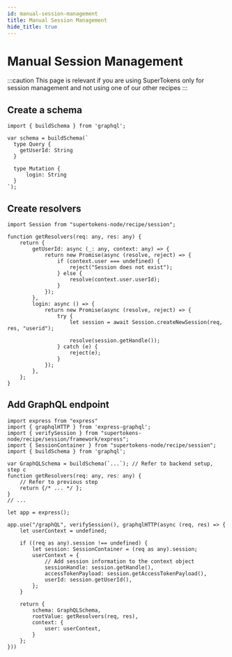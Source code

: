 ```yaml
---
id: manual-session-management
title: Manual Session Management
hide_title: true
---
```


<!-- COPY DOCS -->
<!-- ./session/graphql-integration/manual-session-management.mdx -->

# Manual Session Management

:::caution
This page is relevant if you are using SuperTokens only for session management and not using one of our other recipes
:::

## Create a schema

```tsx
import { buildSchema } from 'graphql';

var schema = buildSchema(`
  type Query {
    getUserId: String
  }

  type Mutation {
      login: String
  }
`);
```

## Create resolvers

```tsx
import Session from "supertokens-node/recipe/session";

function getResolvers(req: any, res: any) {
    return {
        getUserId: async (_: any, context: any) => {
            return new Promise(async (resolve, reject) => {
                if (context.user === undefined) {
                    reject("Session does not exist");
                } else {
                    resolve(context.user.userId);
                }
            });
        },
        login: async () => {
            return new Promise(async (resolve, reject) => {
                try {
                    let session = await Session.createNewSession(req, res, "userid");

                    resolve(session.getHandle());
                } catch (e) {
                    reject(e);
                }
            });
        },
    };
}
```

## Add GraphQL endpoint

```tsx
import express from "express"
import { graphqlHTTP } from 'express-graphql';
import { verifySession } from "supertokens-node/recipe/session/framework/express";
import { SessionContainer } from "supertokens-node/recipe/session";
import { buildSchema } from 'graphql';

var GraphQLSchema = buildSchema(`...`); // Refer to backend setup, step c
function getResolvers(req: any, res: any) {
    // Refer to previous step
    return {/* ... */ };
}
// ...

let app = express();

app.use("/graphQL", verifySession(), graphqlHTTP(async (req, res) => {
    let userContext = undefined;

    if ((req as any).session !== undefined) {
        let session: SessionContainer = (req as any).session;
        userContext = {
            // Add session information to the context object
            sessionHandle: session.getHandle(),
            accessTokenPayload: session.getAccessTokenPayload(),
            userId: session.getUserId(),
        };
    }

    return {
        schema: GraphQLSchema,
        rootValue: getResolvers(req, res),
        context: {
            user: userContext,
        }
    };
}))
```
